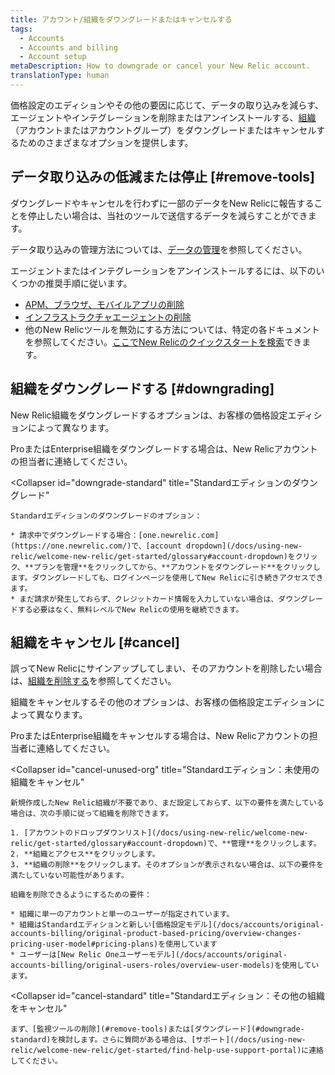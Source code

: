 ```yaml
---
title: アカウント/組織をダウングレードまたはキャンセルする
tags:
  - Accounts
  - Accounts and billing
  - Account setup
metaDescription: How to downgrade or cancel your New Relic account.
translationType: human
---
```


価格設定のエディションやその他の要因に応じて、データの取り込みを減らす、エージェントやインテグレーションを削除またはアンインストールする、[組織](/docs/accounts/accounts-billing/new-relic-one-pricing-users/new-relic-account-structure)（アカウントまたはアカウントグループ）をダウングレードまたはキャンセルするためのさまざまなオプションを提供します。

## データ取り込みの低減または停止 [#remove-tools]

ダウングレードやキャンセルを行わずに一部のデータをNew Relicに報告することを停止したい場合は、当社のツールで送信するデータを減らすことができます。

データ取り込みの管理方法については、[データの管理](/docs/telemetry-data-platform/get-data-new-relic/manage-data/manage-your-data)を参照してください。

エージェントまたはインテグレーションをアンインストールするには、以下のいくつかの推奨手順に従います。

* [APM、ブラウザ、モバイルアプリの削除](/docs/apm/new-relic-apm/maintenance/remove-applications-new-relic/)
* [インフラストラクチャエージェントの削除](/docs/infrastructure/install-infrastructure-agent/update-or-uninstall/uninstall-infrastructure-agent/)
* 他のNew Relicツールを無効にする方法については、特定の各ドキュメントを参照してください。[ここでNew Relicのクイックスタートを検索](https://newrelic.com/instant-observability/)できます。

## 組織をダウングレードする [#downgrading]

New Relic組織をダウングレードするオプションは、お客様の価格設定エディションによって異なります。

<CollapserGroup>
  <Collapser
    id="downgrade-pro-enterprise"
    title="ProまたはEnterpriseエディションのダウングレード"
  >
    ProまたはEnterprise組織をダウングレードする場合は、New Relicアカウントの担当者に連絡してください。
  </Collapser>

  <Collapser
    id="downgrade-standard"
    title="Standardエディションのダウングレード"
  >
    Standardエディションのダウングレードのオプション：

    * 請求中でダウングレードする場合：[one.newrelic.com](https://one.newrelic.com/)で、[account dropdown](/docs/using-new-relic/welcome-new-relic/get-started/glossary#account-dropdown)をクリック、**プランを管理**をクリックしてから、**アカウントをダウングレード**をクリックします。ダウングレードしても、ログインページを使用してNew Relicに引き続きアクセスできます。
    * まだ請求が発生しておらず、クレジットカード情報を入力していない場合は、ダウングレードする必要はなく、無料レベルでNew Relicの使用を継続できます。
  </Collapser>
</CollapserGroup>

## 組織をキャンセル [#cancel]

誤ってNew Relicにサインアップしてしまい、そのアカウントを削除したい場合は、[組織を削除する](#cancel-unused-org)を参照してください。

組織をキャンセルするその他のオプションは、お客様の価格設定エディションによって異なります。

<CollapserGroup>
  <Collapser
    id="cancel-pro-enterprise"
    title="ProまたはEnterpriseエディションをキャンセル"
  >
    ProまたはEnterprise組織をキャンセルする場合は、New Relicアカウントの担当者に連絡してください。
  </Collapser>

  <Collapser
    id="cancel-unused-org"
    title="Standardエディション：未使用の組織をキャンセル"
  >
    新規作成したNew Relic組織が不要であり、まだ設定しておらず、以下の要件を満たしている場合は、次の手順に従って組織を削除できます。

    1. [アカウントのドロップダウンリスト](/docs/using-new-relic/welcome-new-relic/get-started/glossary#account-dropdown)で、**管理**をクリックします。
    2. **組織とアクセス**をクリックします。
    3. **組織の削除**をクリックします。そのオプションが表示されない場合は、以下の要件を満たしていない可能性があります。

    組織を削除できるようにするための要件：

    * 組織に単一のアカウントと単一のユーザーが指定されています。
    * 組織はStandardエディションと新しい[価格設定モデル](/docs/accounts/original-accounts-billing/original-product-based-pricing/overview-changes-pricing-user-model#pricing-plans)を使用しています
    * ユーザーは[New Relic Oneユーザーモデル](/docs/accounts/original-accounts-billing/original-users-roles/overview-user-models)を使用しています。
  </Collapser>

  <Collapser
    id="cancel-standard"
    title="Standardエディション：その他の組織をキャンセル"
  >
    まず、[監視ツールの削除](#remove-tools)または[ダウングレード](#downgrade-standard)を検討します。さらに質問がある場合は、[サポート](/docs/using-new-relic/welcome-new-relic/get-started/find-help-use-support-portal)に連絡してください。
  </Collapser>
</CollapserGroup>